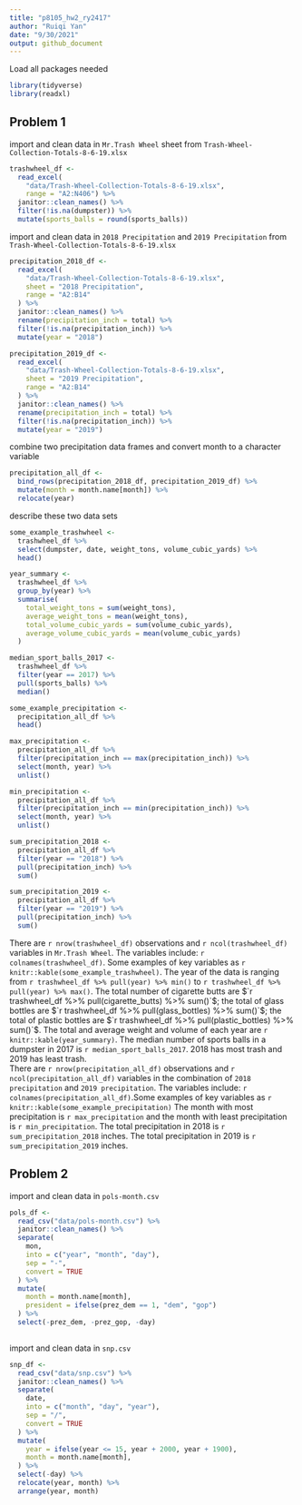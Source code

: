 ```yaml
---
title: "p8105_hw2_ry2417"
author: "Ruiqi Yan"
date: "9/30/2021"
output: github_document
---
```


Load all packages needed
```r
library(tidyverse)
library(readxl)
```


## Problem 1

import and clean data in `Mr.Trash Wheel` sheet from `Trash-Wheel-Collection-Totals-8-6-19.xlsx`

```r
trashwheel_df <- 
  read_excel(
    "data/Trash-Wheel-Collection-Totals-8-6-19.xlsx", 
    range = "A2:N406") %>% 
  janitor::clean_names() %>% 
  filter(!is.na(dumpster)) %>% 
  mutate(sports_balls = round(sports_balls))
```

import and clean data in `2018 Precipitation` and `2019 Precipitation` from `Trash-Wheel-Collection-Totals-8-6-19.xlsx`

```r
precipitation_2018_df <-
  read_excel(
    "data/Trash-Wheel-Collection-Totals-8-6-19.xlsx",
    sheet = "2018 Precipitation",
    range = "A2:B14"
  ) %>% 
  janitor::clean_names() %>% 
  rename(precipitation_inch = total) %>% 
  filter(!is.na(precipitation_inch)) %>% 
  mutate(year = "2018")

precipitation_2019_df <-
  read_excel(
    "data/Trash-Wheel-Collection-Totals-8-6-19.xlsx",
    sheet = "2019 Precipitation",
    range = "A2:B14"
  ) %>% 
  janitor::clean_names() %>% 
  rename(precipitation_inch = total) %>% 
  filter(!is.na(precipitation_inch)) %>% 
  mutate(year = "2019")
```

combine two precipitation data frames and convert month to a character variable 

```r
precipitation_all_df <-
  bind_rows(precipitation_2018_df, precipitation_2019_df) %>% 
  mutate(month = month.name[month]) %>% 
  relocate(year)
```


describe these two data sets

```r
some_example_trashwheel <- 
  trashwheel_df %>% 
  select(dumpster, date, weight_tons, volume_cubic_yards) %>% 
  head()

year_summary <- 
  trashwheel_df %>% 
  group_by(year) %>% 
  summarise(
    total_weight_tons = sum(weight_tons), 
    average_weight_tons = mean(weight_tons), 
    total_volume_cubic_yards = sum(volume_cubic_yards),
    average_volume_cubic_yards = mean(volume_cubic_yards)
  )

median_sport_balls_2017 <- 
  trashwheel_df %>% 
  filter(year == 2017) %>% 
  pull(sports_balls) %>% 
  median()

some_example_precipitation <- 
  precipitation_all_df %>% 
  head()

max_precipitation <- 
  precipitation_all_df %>% 
  filter(precipitation_inch == max(precipitation_inch)) %>% 
  select(month, year) %>% 
  unlist()

min_precipitation <- 
  precipitation_all_df %>% 
  filter(precipitation_inch == min(precipitation_inch)) %>% 
  select(month, year) %>% 
  unlist()

sum_precipitation_2018 <- 
  precipitation_all_df %>% 
  filter(year == "2018") %>% 
  pull(precipitation_inch) %>% 
  sum()

sum_precipitation_2019 <- 
  precipitation_all_df %>% 
  filter(year == "2019") %>% 
  pull(precipitation_inch) %>% 
  sum()
```

There are `r nrow(trashwheel_df)` observations and `r ncol(trashwheel_df)` 
variables in `Mr.Trash Wheel`. The variables include: ``r colnames(trashwheel_df)``. 
Some examples of key variables as 
`r knitr::kable(some_example_trashwheel)`. The year of the data is ranging from 
`r trashwheel_df %>% pull(year) %>% min()` to 
`r trashwheel_df %>% pull(year) %>% max()`. The total number of cigarette butts 
are $`r trashwheel_df %>% pull(cigarette_butts) %>% sum()`$; the total of glass 
bottles are $`r trashwheel_df %>% pull(glass_bottles) %>% sum()`$; the total of 
plastic bottles are $`r trashwheel_df %>% pull(plastic_bottles) %>% sum()`$. 
The total and average weight and volume of each year are 
`r  knitr::kable(year_summary)`. 
The median number of sports balls in a dumpster in 2017 is 
`r median_sport_balls_2017`. 2018 has most trash and 2019 has least trash.\
There are `r nrow(precipitation_all_df)` observations and `r ncol(precipitation_all_df)` 
variables in the combination of `2018 precipitation` and `2019 precipitation`. 
The variables include: ``r colnames(precipitation_all_df)``.Some examples of key
variables as `r knitr::kable(some_example_precipitation)` 
The month with most precipitation is `r max_precipitation` and the month with 
least precipitation is `r min_precipitation`. The total precipitation in 2018 is
`r sum_precipitation_2018` inches. The total precipitation in 2019 is 
`r sum_precipitation_2019` inches.

## Problem 2 

import and clean data in `pols-month.csv`

```r
pols_df <- 
  read_csv("data/pols-month.csv") %>% 
  janitor::clean_names() %>% 
  separate(
    mon, 
    into = c("year", "month", "day"), 
    sep = "-", 
    convert = TRUE
  ) %>% 
  mutate(
    month = month.name[month],
    president = ifelse(prez_dem == 1, "dem", "gop")
  ) %>% 
  select(-prez_dem, -prez_gop, -day)
  
```

import and clean data in `snp.csv`

```r
snp_df <- 
  read_csv("data/snp.csv") %>% 
  janitor::clean_names() %>% 
  separate(
    date, 
    into = c("month", "day", "year"), 
    sep = "/", 
    convert = TRUE
  ) %>% 
  mutate(
    year = ifelse(year <= 15, year + 2000, year + 1900),
    month = month.name[month],
  ) %>% 
  select(-day) %>% 
  relocate(year, month) %>% 
  arrange(year, month)
```